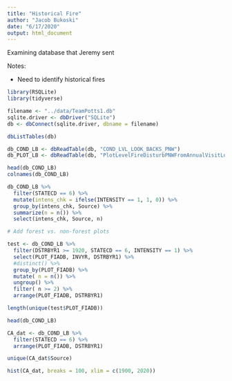 ```yaml
---
title: "Historical Fire"
author: "Jacob Bukoski"
date: "6/17/2020"
output: html_document
---
```


Examining database that Jeremy sent

Notes:

  - Need to identify historical fires 


```r

library(RSQLite)
library(tidyverse)

filename <- "../data/TeamPotts1.db"
sqlite.driver <- dbDriver("SQLite")
db <- dbConnect(sqlite.driver, dbname = filename)

dbListTables(db)

db_COND_LB <- dbReadTable(db, "COND_LVL_LOOK_BACKS_PNW")
db_PLOT_LB <- dbReadTable(db, "PlotLevelFireDisturbPNWFromAnnualVisitLookbacks")

```

```r

head(db_COND_LB)
colnames(db_COND_LB)

db_COND_LB %>%
  filter(STATECD == 6) %>%
  mutate(intens_chk = ifelse(INTENSITY == 1, 1, 0)) %>%
  group_by(intens_chk, Source) %>%
  summarize(n = n()) %>%
  select(intens_chk, Source, n)

# Add forest vs. non-forest plots

test <- db_COND_LB %>%
  filter(DSTRBYR1 >= 1920, STATECD == 6, INTENSITY == 1) %>%
  select(PLOT_FIADB, INVYR, DSTRBYR1) %>%
  #distinct() %>%
  group_by(PLOT_FIADB) %>%
  mutate( n = n()) %>%
  ungroup() %>%         
  filter( n >= 2) %>%
  arrange(PLOT_FIADB, DSTRBYR1)

length(unique(test$PLOT_FIADB))

head(db_COND_LB)

CA_dat <- db_COND_LB %>%
  filter(STATECD == 6) %>%
  arrange(PLOT_FIADB, DSTRBYR1)

unique(CA_dat$Source)

hist(CA_dat, breaks = 100, xlim = c(1900, 2020))

```


